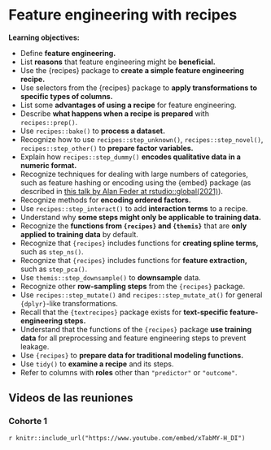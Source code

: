 # Feature engineering with recipes

**Learning objectives:**

- Define **feature engineering.**
- List **reasons** that feature engineering might be **beneficial.**
- Use the {recipes} package to **create a simple feature engineering recipe.**
- Use selectors from the {recipes} package to **apply transformations to specific types of columns.**
- List some **advantages of using a recipe** for feature engineering.
- Describe **what happens when a recipe is prepared** with `recipes::prep()`.
- Use `recipes::bake()` to **process a dataset.**
- Recognize how to use `recipes::step_unknown()`, `recipes::step_novel()`, `recipes::step_other()` to **prepare factor variables.**
- Explain how `recipes::step_dummy()` **encodes qualitative data in a numeric format.**
- Recognize techniques for dealing with large numbers of categories, such as feature hashing or encoding using the {embed} package (as described in [this talk by Alan Feder at rstudio::global(2021)](https://rstudio.com/resources/rstudioglobal-2021/categorical-embeddings-new-ways-to-simplify-complex-data/)).
- Recognize methods for **encoding ordered factors.**
- Use `recipes::step_interact()` to add **interaction terms** to a recipe.
- Understand why **some steps might only be applicable to training data.**
- Recognize the **functions from `{recipes}` and `{themis}`** that are **only applied to training data** by default.
- Recognize that `{recipes}` includes functions for **creating spline terms,** such as `step_ns()`.
- Recognize that `{recipes}` includes functions for **feature extraction,** such as `step_pca()`.
- Use `themis::step_downsample()` to **downsample** data.
- Recognize other **row-sampling steps** from the `{recipes}` package.
- Use `recipes::step_mutate()` and `recipes::step_mutate_at()` for general `{dplyr}`-like transformations.
- Recall that the `{textrecipes}` package exists for **text-specific feature-engineering steps.**
- Understand that the functions of the `{recipes}` package **use training data** for all preprocessing and feature engineering steps to prevent leakage.
- Use `{recipes}` to **prepare data for traditional modeling functions.**
- Use `tidy()` to **examine a recipe** and its steps.
- Refer to columns with **roles** other than `"predictor"` or `"outcome"`.


## Videos de las reuniones

### Cohorte 1

`r knitr::include_url("https://www.youtube.com/embed/xTabMY-H_DI")`
